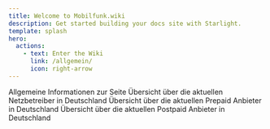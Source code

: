 ```yaml
---
title: Welcome to Mobilfunk.wiki
description: Get started building your docs site with Starlight.
template: splash
hero:
  actions:
    - text: Enter the Wiki
      link: /allgemein/
      icon: right-arrow
---
```




<CardGrid stagger>
  <CustomLinkCard title="Allgemeines" icon="pencil" href="/allgemein/">
    Allgemeine Informationen zur Seite
  </CustomLinkCard>
  <CustomLinkCard
    title="Netzbetreiber"
    icon="setting"
    href="/providers/"
  >
    Übersicht über die aktuellen Netzbetreiber in Deutschland
  </CustomLinkCard>
      <CustomLinkCard
    title="Prepaid Anbieter"
    icon="setting"
    href="/prepaid/"
  >
    Übersicht über die aktuellen Prepaid Anbieter in Deutschland
  </CustomLinkCard>
    <CustomLinkCard
    title="Postpaid Anbieter"
    icon="setting"
    href="/postpaid/"
  >
    Übersicht über die aktuellen Postpaid Anbieter in Deutschland
  </CustomLinkCard>

</CardGrid>
